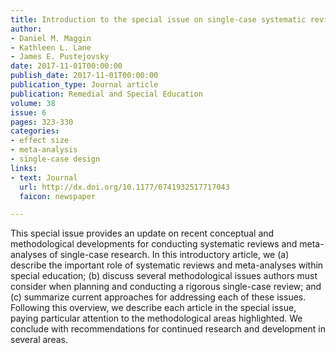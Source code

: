 ```yaml
---
title: Introduction to the special issue on single-case systematic reviews and meta-analysis
author:
- Daniel M. Maggin
- Kathleen L. Lane
- James E. Pustejovsky
date: 2017-11-01T00:00:00
publish_date: 2017-11-01T00:00:00
publication_type: Journal article
publication: Remedial and Special Education
volume: 38
issue: 6
pages: 323-330
categories:
- effect size
- meta-analysis
- single-case design
links:
- text: Journal
  url: http://dx.doi.org/10.1177/0741932517717043
  faicon: newspaper

---
```



This special issue provides an update on recent conceptual and methodological developments for conducting systematic reviews and meta-analyses of single-case research. In this introductory article, we (a) describe the important role of systematic reviews and meta-analyses within special education; (b) discuss several methodological issues authors must consider when planning and conducting a rigorous single-case review; and (c) summarize current approaches for addressing each of these issues. Following this overview, we describe each article in the special issue, paying particular attention to the methodological areas highlighted. We conclude with recommendations for continued research and development in several areas.

